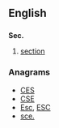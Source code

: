 ==English==

==={{abbreviation}}===
'''Sec.'''

# [[section]]

===Anagrams===
* [[CES#English|CES]] 
* [[CSE#English|CSE]]
* [[Esc#English|Esc]], [[ESC#English|ESC]]
* [[sce.#English|sce.]]